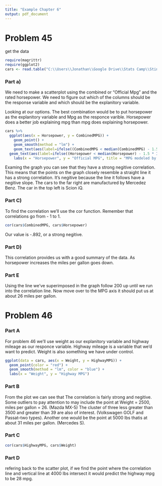 ```yaml
---
title: "Example Chapter 6"
output: pdf_document
---
```


# Problem 45

get the data

```r
require(magrittr)
require(ggplot2)
cars <- read.table("C:\\Users\\Jonathan\\Google Drive\\Stats Camp\\Stine&Foster\\Data by Chapter\\Chapter 6\\06_cars\\06_cars.txt", header = TRUE, sep = "\t")
```

### Part a)

We need to make a scatterplot using the combined or "Official Mpg" and the rated horsepower. We need to figure out which of the columns should be the response variable and which should be the explanitory variable. 

Looking at our options. The best combination would be to put horsepower as the explanitory variable and Mpg as the responce varible. Horsepower does a better job explaining mpg than mpg does explaining horsepower. 

```r
cars %>% 
  ggplot(aes(x = Horsepower, y = CombinedMPG)) +
    geom_point() +
    geom_smooth(method = "lm") +
    geom_text(aes(label=ifelse((CombinedMPG < median(CombinedMPG) - 1.5 * IQR(CombinedMPG) | CombinedMPG > median(CombinedMPG)  + 1.5 * IQR(CombinedMPG)), CombinedMPG ,"")), hjust=1.1) +
  geom_text(aes(label=ifelse((Horsepower < median(Horsepower) - 1.5 * IQR(Horsepower) | Horsepower > median(Horsepower)  + 1.5 * IQR(Horsepower)), CombinedMPG ,"")), hjust=1.1) +
    labs(x = "Horsepower", y = "Official MPG", title = "MPG modeled by Horsepower /n")
```
Examing the graph you can see that they have a strong negitive correlation. This means that the points on the graph closely resemble a straight line it has a strong correlation. It's negitive because the line it follows have a negitive slope. The cars to the far right are manufactured by Mercedez Benz. The car in the top left is Scion iQ. 

### Part C)

To find the correlation we'll use the cor function. Remember that correlations go from - 1 to 1. 

```r
cor(cars$CombinedMPG, cars$Horsepower)

```

Our value is -.892, or a strong negitive. 

### Part D)

This correlation provides us with a good summary of the data. As horsepower increases the miles per gallon goes down.

### Part E 

Using the line we've superimposed in the graph follow 200 up until we run into the correlation line. Now move over to the MPG axis it should put us at about 26 miles per gallon.

# Problem 46

### Part A

For problem 46 we'll use weight as our explanitory variable and highway mileage as our responce variable. Highway mileage is a variable that we'd want to predict. Weight is also something we have under control.

```r

ggplot(data = cars, aes(x = Weight, y = HighwayMPG)) +
  geom_point(color = "red") +
  geom_smooth(method = "lm", color = "blue") +
  labs(x = "Weight", y = "Highway MPG")

```

### Part B 

From the plot we can see that The correlation is fairly strong and negitive. Some outliers to pay attention to may include the point at Weight = 2500, miles per gallon = 26. (Mazda MX-5) The cluster of three less greater than 3500 and greater than 39 are also of interest. (Volkswagen GOLF and Passat--two types). Another one would be the point at 5000 lbs thatis at about 31 miles per gallon. (Mercedes S).

### Part C

```r

cor(cars$HighwayMPG, cars$Weight)

```

### Part D

refering back to the scatter plot, if we find the point where the correlation line and vertical line at 4000 lbs intersect it would predict the highway mpg to be 28 mpg.







